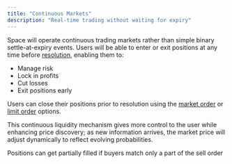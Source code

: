 ```yaml
---
title: "Continuous Markets"
description: "Real-time trading without waiting for expiry"
---
```


Space will operate continuous trading markets rather than simple binary settle-at-expiry events. Users will be able to enter or exit positions at any time before [resolution](/concepts/resolution), enabling them to:

- Manage risk
- Lock in profits
- Cut losses
- Exit positions early

Users can close their positions prior to resolution using the [market order](/guides/market-order) or [limit order](/guides/limit-order) options.

This continuous liquidity mechanism gives more control to the user while enhancing price discovery; as new information arrives, the market price will adjust dynamically to reflect evolving probabilities.

<Note>
  Positions can get partially filled if buyers match only a part of the sell order
</Note>